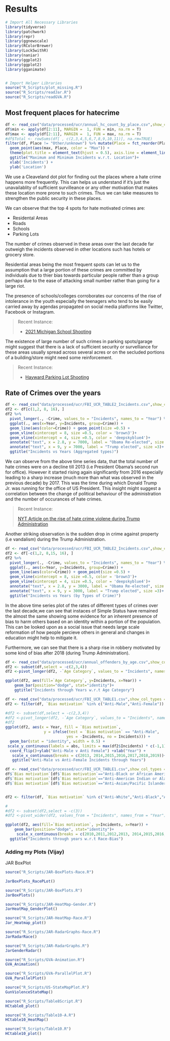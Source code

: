 # Results

```r
# Import All Necessary Libraries
library(tidyverse)
library(patchwork)
library(repr)
library(ggnewscale)
library(RColorBrewer)
library(Lock5withR)
library(naniar)
library(ggplot2)
library(ggplot2)
library(gganimate)


# Import Helper Libraries
source("R_Scripts/plot_missing.R")
source("R_Scripts/readJar.R")
source("R_Scripts/readGVA.R")
```

## Most frequent places for hatecrime

```r
df <- read_csv("data/processed/ucr/annual_hc_count_by_place.csv",show_col_types = FALSE)
df$min <- apply(df[2:11], MARGIN =  1, FUN = min, na.rm = T)
df$max <- apply(df[2:11], MARGIN =  1, FUN = max, na.rm = T)
#df$Total <- rowSums(df[ , c(2,3,4,5,6,7,8,9,10,11)], na.rm=TRUE)
filter(df, Place != "Other/unknown") %>% mutate(Place = fct_reorder(Place, max, .desc = FALSE)) %>% ggplot() +  geom_point(aes(min, Place, color = "Min")) +
  geom_point(aes(max, Place, color = "Max")) +
  theme(plot.title = element_text(hjust = 0.5), axis.line = element_line(colour = "black"))+
  ggtitle("Maximum and Minimum Incidents w.r.t. Location")+
  xlab('Incidents') +
  ylab('Location')
```

We use a Cleaveland dot plot for finding out the places where a hate crime happens more frequently. This can helps us understand if it's just the unavailablity of sufficient survilleance or any other motivation that makes these location more prone to such crimes. Thus we can take measures to strengthen the public security in these places.

We can observe that the top 4 spots for hate motivated crimes are:

- Residental Areas
- Roads
- Schools
- Parking Lots

The number of crimes observed in these areas over the last decade far outweigh the incidents observed in other locations such has hotels or grocery store.

Residential areas being the most frequent spots can let us to the assumption that a large portion of these crimes are committed by individuals due to thier bias towards particular people rather than a group perhaps due to the ease of attacking small number rather than going for a large riot.

The presence of schools/colleges corroborates our concerns of the rise of intolerance in the youth especially the teenagers who tend to be easily carried away by agendas propagated on social media platforms like Twitter, Facebook or Instagram.

> Recent Instance:
>
> - [2021 Michigan School Shooting](https://apnews.com/article/oxford-high-school-shooting-shootings-michigan-school-shootings-9bc485fb234a873d0d1fcc99bab6379f)

The existence of large number of such crimes in parking spots/garage might suggest that there is a lack of sufficient security or survelliance for these areas usually spread across several acres or on the secluded portions of a building/store might need some reinforcement.

> Recent Instance:
>
> - [Hayward Parking Lot Shooting](https://www.nbcbayarea.com/news/local/east-bay/shooting-in-hayward-parking-lot/2753592/)

## Rate of Crimes over the years

```r
df <- read_csv("data/processed/ucr/FBI_UCR_TABLE2_Incidents.csv",show_col_types = FALSE)
df2 <- df[c(1,2, 8, 16), ]
df2 %>%
  pivot_longer(., -Crime, values_to = "Incidents", names_to = "Year") %>%
  ggplot(., aes(x=Year, y=Incidents, group=Crime)) +
  geom_line(aes(color=Crime)) + geom_point(size =0.5) +
  geom_vline(xintercept = 8, size =0.5, color = 'brown3')+
  geom_vline(xintercept = 4, size =0.5, color = 'deepskyblue4')+
  annotate("text", x = 2.8, y = 7000, label = "Obama Re-elected", size =3)+
  annotate("text", x = 9, y = 7000, label = "Trump elected", size =3)+
  ggtitle("Incidents vs Years (Aggregated types)")
```

We can observe from the above time series data, that the total number of hate crimes were on a decline till 2013 (i.e President Obama's second run for office). However it started rising again significantly from 2016 especially leading to a sharp increase (much more than what was observed in the previous decade) by 2017. This was the time during which Donald Trump Jr. was running for the office of US President. This insight might suggest a correlation between the change of political behaviour of the administration and the number of occurances of hate crimes.

> Recent Instance:
>
> [NYT Article on the rise of hate crime violene during Trump Administration](https://www.nytimes.com/2019/11/12/us/hate-crimes-fbi-report.html)

Another striking observation is the sudden drop in crime against property (i.e vandalism) during the Trump Administration.

```r
df <- read_csv("data/processed/ucr/FBI_UCR_TABLE2_Incidents.csv",show_col_types = FALSE)
df2 <- df[-c(1,2, 8,15, 16), ]
df2 %>%
  pivot_longer(., -Crime, values_to = "Incidents", names_to = "Year") %>%
  ggplot(., aes(x=Year, y=Incidents, group=Crime)) +
  geom_line(aes(color=Crime)) + geom_point(size =0.5) +
  geom_vline(xintercept = 8, size =0.5, color = 'brown3')+
  geom_vline(xintercept = 4, size =0.5, color = 'deepskyblue4')+
  annotate("text", x = 2.8, y = 3000, label = "Obama Re-elected", size =3)+
  annotate("text", x = 9, y = 3000, label = "Trump elected", size =3)+
  ggtitle("Incidents vs Years (by Types of Crime)")
```

In the above time series plot of the rates of different types of crimes over the last decade,we can see that instaces of Simple Status have remained the almost the same showing some evidence for an inherent presence of bias to harm others based on an identity within a portion of the population. This can be looked upon as a social issue that needs large scale reformation of how people percieve others in general and changes in education might help to mitigate it.

Furthermore, we can see that there is a sharp rise in robbery motivated by some kind of bias after 2018 (during Trump Administration).

```r
df <- read_csv("data/processed/ucr/annual_offenders_by_age.csv",show_col_types = FALSE)
df2 <- subset(df,select = -c(2,3,4))
df2 <-pivot_longer(df2, -`Age Category`, values_to = "Incidents", names_to = "Year")

ggplot(df2, aes(fill=`Age Category`, y=Incidents, x=Year)) +
    geom_bar(position="dodge", stat="identity")+
    ggtitle("Incidents through Years w.r.t Age Category")
```

```r
df <- read_csv("data/processed/ucr/FBI_UCR_TABLE1.csv",show_col_types = FALSE)
df2 <- filter(df, `Bias motivation` %in% c("Anti-Male","Anti-Female"))

#df2 <- subset(df,select = -c(2,3,4))
#df2 <-pivot_longer(df2, -`Age Category`, values_to = "Incidents", names_to = "Year")
#df2
ggplot(df2, aes(x = Year, fill = `Bias motivation`,
                 y = ifelse(test = `Bias motivation` == "Anti-Male",
                           yes = -Incidents, no = Incidents))) +
  geom_bar(stat = "identity", width = 0.5) +
 scale_y_continuous(labels = abs, limits = max(df2$Incidents) * c(-1,1)) +
  coord_flip()+ylab("Anti-Male v Anti Female") +xlab("Year") +
   scale_x_continuous(breaks = c(2013, 2014,2015,2016,2017,2018,2019))+
   ggtitle("Anti-Male vs Anti-Female Incidents through Years")
```

```r
df <- read_csv("data/processed/ucr/FBI_UCR_TABLE1.csv",show_col_types = FALSE)
df$`Bias motivation`[df$`Bias motivation`=="Anti-Black or African American"]<-"Anti-Black"
df$`Bias motivation`[df$`Bias motivation`=="Anti-American Indian or Alaska Native"]<-"Anti-American Indian/Alaskan Native"
df$`Bias motivation`[df$`Bias motivation`=="Anti-Asian/Pacific Islander"]<-"Anti-Asian"


df2 <- filter(df, `Bias motivation` %in% c("Anti-White","Anti-Black","Anti-Black or African American","Anti-American Indian/Alaskan Native","Anti-Asian","Anti-Multiple Races, Group"))

#
#df2 <- subset(df2,select = -c(3))
#df2 <-pivot_wider(df2, values_from = "Incidents", names_from = "Year")

ggplot(df2, aes(fill=`Bias motivation`, y=Incidents, x=Year)) +
    geom_bar(position="dodge", stat="identity")+
     scale_x_continuous(breaks = c(2010,2011,2012,2013, 2014,2015,2016,2017,2018,2019))+
  ggtitle("Incidents through years w.r.t Race-Bias")

```

### Adding my Plots (Vijay)

JAR BoxPlot

```r
source("R_Scripts/JAR-BoxPlots-Race.R")

JarBoxPlots_RacePLot()

```

```r
source("R_Scripts/JAR-BoxPlots.R")
JarBoxPlots()
```

```r
source("R_Scripts/JAR-HeatMap-Gender.R")
JarHeatMap_GenderPlot()
```

```r
source("R_Scripts/JAR-HeatMap-Race.R")
Jar_Heatmap_plot()
```

```r
source("R_Scripts/JAR-RadarGraphs-Race.R")
JarRadarRace()
```

```r
source("R_Scripts/JAR-RadarGraphs.R")
JarGenderRadar()
```

```r
source("R_Scripts/GVA-Animation.R")
GVA_Animation()

```

```r
source("R_Scripts/GVA-ParallelPlot.R")
GVA_ParallelPlot()
```

```r
source("R_Scripts/US-StateMapPlot.R")
GunViolenceStateMap()
```

```r
source("R_Scripts/Table8Script.R")
HCtable8_plot()
```

```r
source("R_Scripts/Table10-A.R")
HCtable10_HeatMap()
```

```r
source("R_Scripts/Table10.R")
HCtable10_plot()
```
